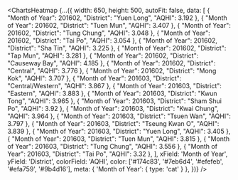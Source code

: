 <ChartsHeatmap {...({
    width: 650,
    height: 500,
    autoFit: false,
    data: [
      { "Month of Year": 201602, "District": "Yuen Long", "AQHI": 3.192 },
      { "Month of Year": 201602, "District": "Tuen Mun", "AQHI": 3.407 },
      { "Month of Year": 201602, "District": "Tung Chung", "AQHI": 3.048 },
      { "Month of Year": 201602, "District": "Tai Po", "AQHI": 3.054 },
      { "Month of Year": 201602, "District": "Sha Tin", "AQHI": 3.225 },
      { "Month of Year": 201602, "District": "Tap Mun", "AQHI": 3.281 },
      { "Month of Year": 201602, "District": "Causeway Bay", "AQHI": 4.185 },
      { "Month of Year": 201602, "District": "Central", "AQHI": 3.776 },
      { "Month of Year": 201602, "District": "Mong Kok", "AQHI": 3.707 },
      { "Month of Year": 201603, "District": "Central/Western", "AQHI": 3.867 },
      { "Month of Year": 201603, "District": "Eastern", "AQHI": 3.883 },
      { "Month of Year": 201603, "District": "Kwun Tong", "AQHI": 3.965 },
      { "Month of Year": 201603, "District": "Sham Shui Po", "AQHI": 3.92 },
      { "Month of Year": 201603, "District": "Kwai Chung", "AQHI": 3.964 },
      { "Month of Year": 201603, "District": "Tsuen Wan", "AQHI": 3.797 },
      { "Month of Year": 201603, "District": "Tseung Kwan O", "AQHI": 3.839 },
      { "Month of Year": 201603, "District": "Yuen Long", "AQHI": 3.405 },
      { "Month of Year": 201603, "District": "Tuen Mun", "AQHI": 3.815 },
      { "Month of Year": 201603, "District": "Tung Chung", "AQHI": 3.556 },
      { "Month of Year": 201603, "District": "Tai Po", "AQHI": 3.32 },
    ],
    xField: 'Month of Year',
    yField: 'District',
    colorField: 'AQHI',
    color: ['#174c83', '#7eb6d4', '#efefeb', '#efa759', '#9b4d16'],
    meta: { 'Month of Year': { type: 'cat' } },
})} />